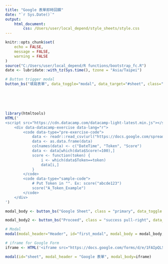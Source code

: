 ```yaml
---
title: "Google 表單即時回饋"
date: "`r Sys.Date()`"
output: 
    html_document:
        css: /Users/user/local_depend/style_sheets/style.css
---
```


```r
knitr::opts_chunk$set(
	echo = FALSE,
	message = FALSE,
	warning = FALSE
)
source("C:/Users/user/local_depend/R functions/bootstrap_fc.R")
date <- lubridate::with_tz(Sys.time(), tzone = "Asia/Taipei")
```


```r
# Button trigger modal
button_bs("填寫表單", data_toggle="modal", data_target="#sheet", class="primary pull-left")
```


<br><br><br>

```r
library(htmltools)
HTML('
<script src="https://cdn.datacamp.com/datacamp-light-latest.min.js"></script>
    <div data-datacamp-exercise data-lang="r">
        <code data-type="pre-exercise-code">
            data <- readr::read_csv(url("https://docs.google.com/spreadsheets/d/e/2PACX-1vQz4zjZfhWBYYRuW2Zhhx-sXvnlrS6vpvcgP0cJPdvsQI-6eKggXmpaWbu4dgbMQgcOHv0NQxL8a_K_/pub?output=csv"))
            data <- as.data.frame(data)
            colnames(data) <- c("DateTime", "Token", "Score")
            data <- data[which(data$Score!=100),]
            score <- function(token) {
                i <- which(data$Token==token)
                data[i,]
            }
	    </code>
        <code data-type="sample-code">
            # Put Token in "". Ex: score("abcde123")
            score("A_Token_Example")
	    </code>
    </div>
')
```



```r
modal_body <- button_bs("Google Sheet", class = "primary", data_toggle = "modal", data_target = "#sheet")

modal_body2 <- button_bs("Proceed", class = "success pull-right", data_dismiss = "modal")

# Modal
modal(modal_header="Header", id="first_modal", modal_body = modal_body, modal_body2 = modal_body2, size = "modal-sm")

# iframe for Google Form
iframe <- HTML('<iframe src="https://docs.google.com/forms/d/e/1FAIpQLSeE-ke7yhlU3XRDIhw7vRL-mnYLi-jTOYF8Pz4ZLINjV53z2A/viewform?embedded=true" style="position: relative; height: 300px; width: 100%;" frameborder="0" marginheight="0" marginwidth="0">載入中…</iframe>')

modal(id="sheet", modal_header = "Google 表單", modal_body=iframe)
```


